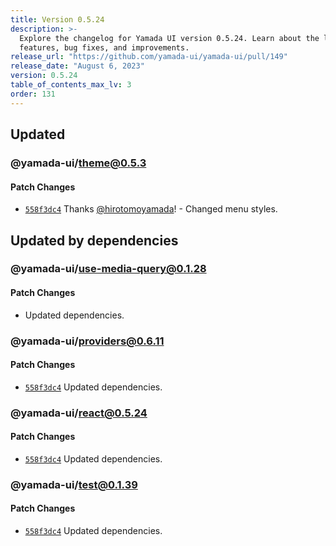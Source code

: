 ```yaml
---
title: Version 0.5.24
description: >-
  Explore the changelog for Yamada UI version 0.5.24. Learn about the latest
  features, bug fixes, and improvements.
release_url: "https://github.com/yamada-ui/yamada-ui/pull/149"
release_date: "August 6, 2023"
version: 0.5.24
table_of_contents_max_lv: 3
order: 131
---
```


## Updated

### @yamada-ui/theme@0.5.3

#### Patch Changes

- [`558f3dc4`](https://github.com/hirotomoyamada/yamada-ui/commit/558f3dc4d793cc47ab931f44a4e2cc88fb99041f) Thanks [@hirotomoyamada](https://github.com/hirotomoyamada)! - Changed menu styles.

## Updated by dependencies

### @yamada-ui/use-media-query@0.1.28

#### Patch Changes

- Updated dependencies.

### @yamada-ui/providers@0.6.11

#### Patch Changes

- [`558f3dc4`](https://github.com/hirotomoyamada/yamada-ui/commit/558f3dc4d793cc47ab931f44a4e2cc88fb99041f) Updated dependencies.

### @yamada-ui/react@0.5.24

#### Patch Changes

- [`558f3dc4`](https://github.com/hirotomoyamada/yamada-ui/commit/558f3dc4d793cc47ab931f44a4e2cc88fb99041f) Updated dependencies.

### @yamada-ui/test@0.1.39

#### Patch Changes

- [`558f3dc4`](https://github.com/hirotomoyamada/yamada-ui/commit/558f3dc4d793cc47ab931f44a4e2cc88fb99041f) Updated dependencies.
